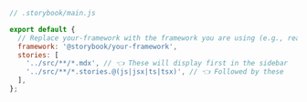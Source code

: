 ```js
// .storybook/main.js

export default {
  // Replace your-framework with the framework you are using (e.g., react-webpack5, vue3-vite)
  framework: '@storybook/your-framework',
  stories: [
    '../src/**/*.mdx', // 👈 These will display first in the sidebar
    '../src/**/*.stories.@(js|jsx|ts|tsx)', // 👈 Followed by these
  ],
};
```
